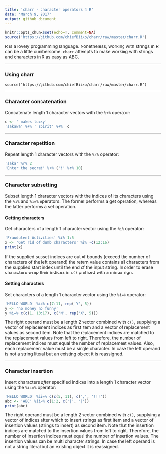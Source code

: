 ```yaml
---
title: 'charr - character operators 4 R'
date: 'March 9, 2017'
output: github_document
---
```


```r
knitr::opts_chunk$set(echo=T, comment=NA)
source('https://github.com/chiefBiiko/charr/raw/master/charr.R')
```

R is a lovely programming language. Nonetheless, working with strings in R can be a little cumbersome. <code>charr</code> attempts to make working with strings and characters in R as easy as ABC. 

***

### Using charr
<code>source('https://github.com/chiefBiiko/charr/raw/master/charr.R')</code>

***

### Character concatenation

Concatenate length 1 character vectors with the <code>%+%</code> operator:

```r
c <- ' makes lucky'
'sakawa' %+% ' spirit' %+%  c
```

***

### Character repetition

Repeat length 1 character vectors with the <code>%r%</code> operator:

```r
'saka' %r% 2
'Enter the secret' %+% ('!' %r% 10)
```

***

### Character subsetting

Subset length 1 character vectors with the indices of its characters using the <code>%i%</code> and <code>%i=%</code> operators. The former performs a get operation, whereas the latter performs a set operation. 

#### Getting characters

Get characters of a length 1 character vector using the <code>%i%</code> operator:

```r
'Fraudulent Activities' %i% 1:5
x <- 'Get rid of dumb characters' %i% -c(12:16)
print(x)
```

If the supplied subset indices are out of bounds (exceed the number of characters of the left operand) the return value contains all characters from the supplied start index until the end of the input string. In order to erase characters wrap their indices in <code>c()</code> prefixed with a minus sign.

#### Setting characters

Set characters of a length 1 character vector using the <code>%i=%</code> operator:

```r
'HELLO WORLD' %i=% c(7:11, rep('Y', 5))
y <- 'no money no funny'
y %i=% c(c(1, 13:17), c('N', rep('X', 5)))
```

The right operand must be a length 2 vector combined with <code>c()</code>, supplying a vector of replacement indices as first item and a vector of replacement values as second item. Note that the replacement indices are matched to the replacement values from left to right. Therefore, the number of replacement indices must equal the number of replacement values. Also, each replacement value must be a single character. In case the left operand is not a string literal but an existing object it is reassigned.

***

### Character insertion

Insert characters *after* specified indices into a length 1 character vector using the <code>%ii=%</code> operator:

```r
'HELLO WORLD' %ii=% c(c(5, 11), c(',', '!!!'))
abc <- 'ABC' %ii=% c(1:2, c('|', '|'))
print(abc) 
```

The right operand must be a length 2 vector combined with <code>c()</code>, supplying a vector of indices after which to insert strings as first item and a vector of insertion values (strings to insert) as second item. Note that the insertion indices are matched to the insertion values from left to right. Therefore, the number of insertion indices must equal the number of insertion values. The insertion values can be multi character strings. In case the left operand is not a string literal but an existing object it is reassigned.
